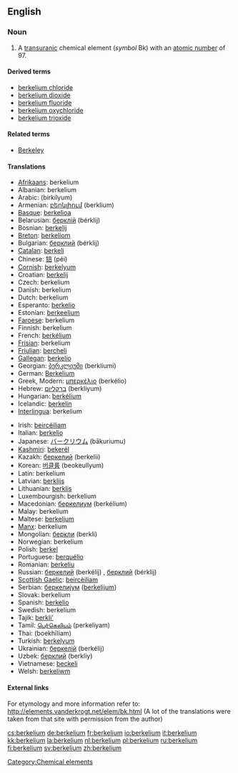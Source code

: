 {{see|Berkelium}}
==English==
{{elements|Bk|curium|Cm|californium|Cf}}
=== Noun ===
{{en-noun|-}}
{{wikipedia}}

#A [[transuranic]] chemical element (''symbol'' Bk) with an [[atomic number]] of 97.

====Derived terms====
*[[berkelium chloride]]
*[[berkelium dioxide]]
*[[berkelium fluoride]]
*[[berkelium oxychloride]]
*[[berkelium trioxide]]

====Related terms====
*[[w:Berkeley, California|Berkeley]]

==== Translations ====
{{top}}
*[[Afrikaans]]: berkelium
*Albanian: berkelium
*Arabic: {{ARchar|[[بركليوم]]}} (birkílyum) {{m}}
*Armenian: [[բերկլիում]] (berklium)
*[[Basque]]: [[berkelioa]]
*Belarusian: [[берклiй]] (bérklij) {{m}}
*Bosnian: [[berkelij]]
*[[Breton]]: [[berkeliom]]
*Bulgarian: [[берклий]] (bérklij) {{m}}
*[[Catalan]]: [[berkeli]]
*Chinese: [[锫]] (péi)
*[[Cornish]]: [[berkelyum]]
*Croatian: [[berkelij]]
*Czech: berkelium
*Danish: berkelium
*Dutch: berkelium {{n}}
*Esperanto: [[berkelio]]
*Estonian: [[berkeelium]]
*[[Faroese]]: berkelium
*Finnish: berkelium
*French: [[berkélium]] {{m}}
*[[Frisian]]: berkelium
*[[Friulian]]: [[bercheli]]
*[[Gallegan]]: [[berkelio]]
*Georgian: [[ბერკლიუმი]] (berkliumi)
*German: [[Berkelium]] {{n}}
*Greek, Modern: [[μπερκέλιο]] (berkélio) {{n}}
*Hebrew: [[ברקליום]] (berkliyum)
*Hungarian: [[berkélium]]
*Icelandic: [[berkelín]]
*[[Interlingua]]: berkelium
{{mid}}
*Irish: [[beircéiliam]]
*Italian: [[berkelio]] {{m}}
*Japanese: [[バークリウム]] (bākuriumu)
*[[Kashmiri]]: [[bekerél]]
*Kazakh: [[беркелий]] (berkelii)
*Korean: [[버클륨]] (beokeullyum)
*Latin: berkelium
*Latvian: [[berklijs]]
*Lithuanian: [[berklis]]
*Luxembourgish: berkelium
*Macedonian: [[беркелиум]] (berkélium) {{m}}
*Malay: berkelium
*Maltese: [[berkeljum]]
*[[Manx]]: berkelium
*Mongolian: [[беркли]] (berkli)
*Norwegian: berkelium
*Polish: [[berkel]] {{m}}
*Portuguese: [[berquélio]] {{m}}
*Romanian: [[berkeliu]] {{n}}
*Russian: [[беркелий]] (berkélij) {{m}}, [[берклий]] (bérklij) {{m}}
*[[Scottish Gaelic]]: [[beircèiliam]]
*Serbian: [[беркелиjум]] ([[berkelijum]]) {{m}}
*Slovak: berkelium
*Spanish: [[berkelio]] {{m}}
*Swedish: berkelium
*Tajik: [[berkli']]
*Tamil: [[பெர்கெலியம்]] (perkeliyam)
*Thai: {{THchar|[[เบอร์คีเลียม]]}} (boekhīliam)
*Turkish: [[berkelyum]]
*Ukrainian: [[беркелiй]] (berkélij) {{m}}
*Uzbek: [[берклий]] (berkliy)
*Vietnamese: [[beckeli]]
*Welsh: [[berkeliwm]]
{{bottom}}

====External links====
For etymology and more information refer to:
http://elements.vanderkrogt.net/elem/bk.html
(A lot of the translations were taken from that site with permission from the author)

[[Category:Chemical elements]]

[[cs:berkelium]]
[[de:berkelium]]
[[fr:berkelium]]
[[io:berkelium]]
[[it:berkelium]]
[[kk:berkelium]]
[[la:berkelium]]
[[nl:berkelium]]
[[pl:berkelium]]
[[ru:berkelium]]
[[fi:berkelium]]
[[sv:berkelium]]
[[zh:berkelium]]